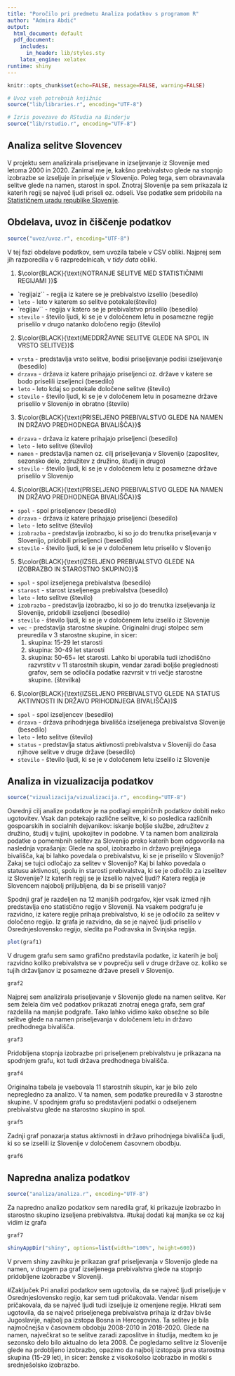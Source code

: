 ```yaml
---
title: "Poročilo pri predmetu Analiza podatkov s programom R"
author: "Admira Abdić"
output:
  html_document: default
  pdf_document:
    includes:
      in_header: lib/styles.sty
    latex_engine: xelatex
runtime: shiny
---
```


```r
knitr::opts_chunk$set(echo=FALSE, message=FALSE, warning=FALSE)

# Uvoz vseh potrebnih knjižnic
source("lib/libraries.r", encoding="UTF-8")
```


```r
# Izris povezave do RStudia na Binderju
source("lib/rstudio.r", encoding="UTF-8")
```


## Analiza selitve Slovencev
V projektu sem analizirala priseljevane in izseljevanje iz Slovenije med letoma 2000 in 2020.
Zanimal me je, kakšno prebivalstvo glede na stopnjo izobrazbe se izseljuje in priseljuje v Slovenijo. Poleg tega, sem obravnavala selitve glede na namen, starost in spol.
Znotraj Slovenije pa sem prikazala iz katerih regij se največ ljudi priseli oz. odseli.
Vse podatke sem pridobila na [Statističnem uradu republike Slovenije](https://www.stat.si/StatWeb/).



## Obdelava, uvoz in čiščenje podatkov

```r
source("uvoz/uvoz.r", encoding="UTF-8")
```

V tej fazi obdelave podatkov, sem uvozila tabele v CSV obliki. Najprej sem jih razporedila v 6 razpredelnicah, v *tidy data* obliki.

1. $\color{BLACK}{\text{NOTRANJE SELITVE MED STATISTIČNIMI REGIJAMI }}$ 

  - `regijaiz`` - regija iz katere se je prebivalstvo izselilo (besedilo)
  - `leto` - leto v katerem so selitve potekale(število)
  - `regijav`` - regija v katero se je prebivalstvo priselilo (besedilo)
  - `stevilo` - število ljudi, ki se je v določenem letu in posamezne regije priselilo v drugo natanko določeno         regijo (število)
  
  
2. $\color{BLACK}{\text{MEDDRŽAVNE SELITVE GLEDE NA SPOL IN VRSTO SELITVE}}$ 

  - `vrsta` - predstavlja vrsto selitve, bodisi priseljevanje podisi izseljevanje (besedilo)
  - `drzava` - država iz katere prihajajo priseljenci oz. države v katere se bodo priselili izseljenci (besedilo)
  - `leto` - leto kdaj so potekale določene selitve (število)
  - `stevilo` - število ljudi, ki se je v določenem letu in posamezne države priselilo v Slovenijo in obratno           (število)
  
  
3. $\color{BLACK}{\text{PRISELJENO PREBIVALSTVO GLEDE NA NAMEN IN DRŽAVO PREDHODNEGA BIVALIŠČA}}$ 

  - `drzava` - država iz katere prihajajo priseljenci (besedilo)
  - `leto` - leto selitve (število)
  - `namen` - predstavlja namen oz. cilj priseljevanja v Slovenijo (zaposlitev, sezonsko delo, združitev z družino,     študij in drugo)
  - `stevilo` - število ljudi, ki se je v določenem letu iz posamezne države priselilo v Slovenijo
  
  
4. $\color{BLACK}{\text{PRISELJENO PREBIVALSTVO GLEDE NA NAMEN IN DRŽAVO PREDHODNEGA BIVALIŠČA}}$ 

  - `spol`  - spol priseljencev (besedilo)
  - `drzava` - država iz katere prihajajo priseljenci (besedilo)
  - `leto` - leto selitve (število)
  - `izobrazba` - predstavlja izobrazbo, ki so jo do trenutka priseljevanja v Slovenijo, pridobili priseljenci          (besedilo)
  - `stevilo` - število ljudi, ki se je v določenem letu priselilo v Slovenijo
  
5. $\color{BLACK}{\text{IZSELJENO PREBIVALSTVO GLEDE NA IZOBRAZBO IN STAROSTNO SKUPINO}}$ 

  - `spol`  - spol izseljenega prebivalstva (besedilo)
  - `starost` - starost izseljenega prebivalstva (besedilo)
  - `leto` - leto selitve (število)
  - `izobrazba` - predstavlja izobrazbo, ki so jo do trenutka izseljevanja iz Slovenije, pridobili izseljenci          (besedilo)
  - `stevilo` - število ljudi, ki se je v določenem letu izselilo iz Slovenije
  - `vec` - predstavlja starostne skupine. Originalni drugi stolpec sem preuredila v 3 starostne skupine, in            sicer:
      1. skupina: 15-29 let starosti
      2. skupina: 30-49 let starosti
      3. skupina: 50-65+ let starosti.
      Lahko bi uporabila tudi izhodiščno razvrstitv v 11 starostnih skupin, vendar zaradi boljše preglednosti           grafov, sem se odločila podatke razvrsit v tri večje starostne skupine. (številka)
      
      
6. $\color{BLACK}{\text{IZSELJENO PREBIVALSTVO GLEDE NA STATUS AKTIVNOSTI IN DRŽAVO PRIHODNJEGA BIVALIŠČA}}$ 

  - `spol`  - spol izseljencev (besedilo)
  - `drzava` - država prihodnjega bivališča izseljenega prebivalstva Slovenije (besedilo)
  - `leto` - leto selitve (število)
  - `status` - predstavlja status aktivnosti prebivalstva v Sloveniji do časa njihove selitve v druge države            (besedilo)
  - `stevilo` - število ljudi, ki se je v določenem letu izselilo iz Slovenije


  
## Analiza in vizualizacija podatkov
 
```r
source("vizualizacija/vizualizacija.r", encoding="UTF-8")
```

Osrednji cilj analize podatkov je na podlagi empiričnih podatkov dobiti neko ugotovitev. Vsak dan potekajo različne selitve, ki so posledica različnih gospoarskih in socialnih dejvanikov: iskanje boljše službe, združitev z družino, študij v tujini, upokojitev in podobne. 
V ta namen bom analizirala podatke o pomembnih selitev za Slovenijo preko katerih bom odgovorila na naslednja vprašanja:
Glede na spol, izobrazbo in državo prejšnjega bivališča, kaj bi lahko povedala o prebivalstvu, ki se je priselilo v Slovenijo? Zakaj se  tujci odločajo za selitev v Slovenijo? Kaj bi lahko povedala o statusu aktivnosti, spolu in starosti prebivalstva, ki se je odločilo za izselitev iz Slovenije? Iz katerih regij se je izselilo največ ljudi? Katera regija je Slovencem najobolj priljubljena, da bi se priselili vanjo?


Spodnji graf je razdeljen na 12 manjših podrgafov, kjer vsak izmed njih predstavlja eno statistično regijo v Sloveniji. Na vsakem podgrafu je razvidno, iz katere regije prihaja prebivalstvo, ki se je odločilo za selitev v določeno regijo. Iz grafa je razvidno, da se je največ ljudi priselilo v Osrednjeslovensko regijo, sledita pa Podravska in Svinjska regija. 

```r
plot(graf1)
```

V drugem grafu sem samo grafično predstavila podatke, iz katerih je bolj razvidno koliko prebivalstva se v povprečju seli v druge države oz. koliko se tujih državljanov iz posamezne države preseli v Slovenijo.

```r
graf2
```

Najprej sem analizirala priseljevanje v Slovenijo glede na namen selitve. Ker sem želela čim več podatkov prikazati znotraj enega grafa, sem graf razdelila na manjše podgrafe. Tako lahko vidimo kako obsežne so bile selitve glede na namen priseljevanja v določenem letu in državo predhodnega bivališča.

```r
graf3
```

Pridobljena stopnja izobrazbe pri priseljenem prebivalstvu je prikazana na spodnjem grafu, kot tudi država predhodnega bivališča. 
```r
graf4
```

Originalna tabela je vsebovala 11 starostnih skupin, kar je bilo zelo nepregledno za analizo. V ta namen, sem podatke preuredila v 3 starostne skupine. V spodnjem grafu so predstavljeni podatki o odseljenem prebivalstvu glede na starostno skupino in spol.

```r
graf5
```

Zadnji graf ponazarja status aktivnosti in državo prihodnjega bivališča ljudi, ki so se izselili iz Slovenije v določenem časovnem obodbju.

```r
graf6
```


## Napredna analiza podatkov

```r
source("analiza/analiza.r", encoding="UTF-8")
```
Za napredno analizo podatkov sem naredila graf, ki prikazuje izobrazbo in starostno skupino izseljena prebivalstva. 
#tukaj dodati kaj manjka se oz kaj vidim iz grafa

```r
graf7
```


```r
shinyAppDir("shiny", options=list(width="100%", height=600))
```

V prvem shiny zavihku je prikazan graf priseljevanja v Slovenijo glede na namen,
v drugem pa graf izseljenega prebivalstva glede na stopnjo pridobljene izobrazbe v Sloveniji.

#Zaključek
Pri analizi podatkov sem ugotovila, da se največ ljudi priseljuje v Osrednjeslovensko regijo, kar sem tudi pričakovala. Vendar nisem pričakovala, da se največ ljudi tudi izseljuje iz omenjene regije.
Hkrati sem ugotovila, da se največ priseljenega prebivalstva prihaja iz držav bivše Jugoslavije, najbolj pa izstopa Bosna in Hercegovina. Ta selitev je bila najmočnejša v časovnem obdobju 2008-2010 in 2018-2020. Glede na namen, največkrat so te selitve zaradi zaposlitve in študija, medtem ko je sezonsko delo bilo aktualno do leta 2008. 
Če pogledamo selitve iz Slovenije glede na prdobljeno izobrazbo, opazimo da najbolj izstopaja prva starostna skupina (15-29 let), in sicer: ženske z visokošolso izobrazbo in moški s srednješolsko izobrazbo.